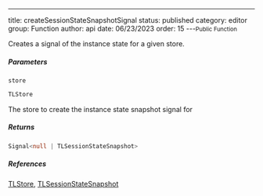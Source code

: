 ---
title: createSessionStateSnapshotSignal
status: published
category: editor
group: Function
author: api
date: 06/23/2023
order: 15
---<Small>Public Function</Small>

Creates a signal of the instance state for a given store.


##### Parameters


<ParametersTable>

<ParametersTableRow>
<ParametersTableName>

`store`

</ParametersTableName>
<ParametersTableDescription>

```ts
TLStore
```

The store to create the instance state snapshot signal for




</ParametersTableDescription>
</ParametersTableRow>
</ParametersTable>

##### Returns


```ts
Signal<null | TLSessionStateSnapshot>
```




##### References

[TLStore](/gen/tlschema/TLStore-type), [TLSessionStateSnapshot](/gen/editor/TLSessionStateSnapshot-interface)

